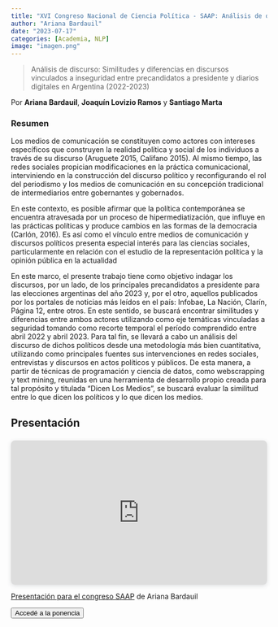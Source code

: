 ```yaml
---
title: "XVI Congreso Nacional de Ciencia Política - SAAP: Análisis de discurso"
author: "Ariana Bardauil"
date: "2023-07-17"
categories: [Academia, NLP]
image: "imagen.png"
---
```


> Análisis de discurso: Similitudes y diferencias en discursos vinculados a inseguridad entre precandidatos a presidente y diarios digitales en Argentina (2022-2023)

Por **Ariana Bardauil**, **Joaquín Lovizio Ramos** y **Santiago Marta**

### Resumen

Los medios de comunicación se constituyen como actores con intereses específicos que construyen la realidad política y social de los individuos a través de su discurso (Aruguete 2015, Califano 2015). Al mismo tiempo, las redes sociales propician modificaciones en la práctica comunicacional, interviniendo en la construcción del discurso político y reconfigurando el rol del periodismo y los medios de comunicación en su concepción tradicional de intermediarios entre gobernantes y gobernados.

En este contexto, es posible afirmar que la política contemporánea se encuentra atravesada por un proceso de hipermediatización, que influye en las prácticas políticas y produce cambios en las formas de la democracia (Carlón, 2016). Es así como el vínculo entre medios de comunicación y discursos políticos presenta especial interés para las ciencias sociales, particularmente en relación con el estudio de la representación política y la opinión pública en la actualidad

En este marco, el presente trabajo tiene como objetivo indagar los discursos, por un lado, de los principales precandidatos a presidente para las elecciones argentinas del año 2023 y, por el otro, aquellos publicados por los portales de noticias más leídos en el país: Infobae, La Nación, Clarín, Página 12, entre otros. En este sentido, se buscará encontrar similitudes y diferencias entre ambos actores utilizando como eje temáticas vinculadas a seguridad tomando como recorte temporal el período comprendido entre abril 2022 y abril 2023. Para tal fin, se llevará a cabo un análisis del discurso de dichos políticos desde una metodología más bien cuantitativa, utilizando como principales fuentes sus intervenciones en redes sociales, entrevistas y discursos en actos políticos y públicos. De esta manera, a partir de técnicas de programación y ciencia de datos, como webscrapping y text mining, reunidas en una herramienta de desarrollo propio creada para tal propósito y titulada "Dicen Los Medios", se buscará evaluar la similitud entre lo que dicen los políticos y lo que dicen los medios.

## Presentación

::: {style="position: relative; width: 100%; height: 0; padding-top: 56.2500%;  padding-bottom: 0; box-shadow: 0 2px 8px 0 rgba(63,69,81,0.16); margin-top: 1.6em; margin-bottom: 0.9em; overflow: hidden;  border-radius: 8px; will-change: transform;"}
<iframe loading="lazy" style="position: absolute; width: 100%; height: 100%; top: 0; left: 0; border: none; padding: 0;margin: 0;" src="https://www.canva.com/design/DAFo2JbeHA8/view?embed" allowfullscreen="allowfullscreen" allow="fullscreen">

</iframe>
:::

<a href="https:&#x2F;&#x2F;www.canva.com&#x2F;design&#x2F;DAFo2JbeHA8&#x2F;view?utm_content=DAFo2JbeHA8&amp;utm_campaign=designshare&amp;utm_medium=embeds&amp;utm_source=link" target="_blank" rel="noopener">Presentación para el congreso SAAP</a> de Ariana Bardauil

<a href="https://drive.google.com/drive/u/0/folders/1eTPzimwPdyKrhd3H03w-ePBVZ6dZKwYf"> <button type="button" class="btn btn-primary float-end btn-sm">Accedé a la ponencia</button></a>

<br>
